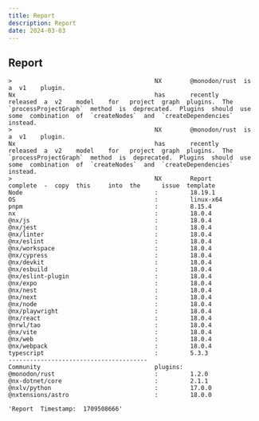 ```yaml
---
title: Report
description: Report
date: 2024-03-03
---
```


## Report
```
>                                        NX        @monodon/rust  is        a  v1    plugin.                                                                                                                                                                              
Nx                                       has       recently       released  a  v2    model    for   project  graph  plugins.  The  `processProjectGraph`  method  is  deprecated.  Plugins  should  use  some  combination  of  `createNodes`  and  `createDependencies`  instead.
>                                        NX        @monodon/rust  is        a  v1    plugin.                                                                                                                                                                              
Nx                                       has       recently       released  a  v2    model    for   project  graph  plugins.  The  `processProjectGraph`  method  is  deprecated.  Plugins  should  use  some  combination  of  `createNodes`  and  `createDependencies`  instead.
>                                        NX        Report         complete  -  copy  this     into  the      issue  template                                                                                                                                              
Node                                     :         18.19.1                                                                                                                                                                                                                
OS                                       :         linux-x64                                                                                                                                                                                                              
pnpm                                     :         8.15.4                                                                                                                                                                                                                 
nx                                       :         18.0.4                                                                                                                                                                                                                 
@nx/js                                   :         18.0.4                                                                                                                                                                                                                 
@nx/jest                                 :         18.0.4                                                                                                                                                                                                                 
@nx/linter                               :         18.0.4                                                                                                                                                                                                                 
@nx/eslint                               :         18.0.4                                                                                                                                                                                                                 
@nx/workspace                            :         18.0.4                                                                                                                                                                                                                 
@nx/cypress                              :         18.0.4                                                                                                                                                                                                                 
@nx/devkit                               :         18.0.4                                                                                                                                                                                                                 
@nx/esbuild                              :         18.0.4                                                                                                                                                                                                                 
@nx/eslint-plugin                        :         18.0.4                                                                                                                                                                                                                 
@nx/expo                                 :         18.0.4                                                                                                                                                                                                                 
@nx/nest                                 :         18.0.4                                                                                                                                                                                                                 
@nx/next                                 :         18.0.4                                                                                                                                                                                                                 
@nx/node                                 :         18.0.4                                                                                                                                                                                                                 
@nx/playwright                           :         18.0.4                                                                                                                                                                                                                 
@nx/react                                :         18.0.4                                                                                                                                                                                                                 
@nrwl/tao                                :         18.0.4                                                                                                                                                                                                                 
@nx/vite                                 :         18.0.4                                                                                                                                                                                                                 
@nx/web                                  :         18.0.4                                                                                                                                                                                                                 
@nx/webpack                              :         18.0.4                                                                                                                                                                                                                 
typescript                               :         5.3.3                                                                                                                                                                                                                  
---------------------------------------                                                                                                                                                                                                                                   
Community                                plugins:                                                                                                                                                                                                                         
@monodon/rust                            :         1.2.0                                                                                                                                                                                                                  
@nx-dotnet/core                          :         2.1.1                                                                                                                                                                                                                  
@nxlv/python                             :         17.0.0                                                                                                                                                                                                                 
@nxtensions/astro                        :         18.0.0                                                                                                                                                                                                                 
```

```
'Report  Timestamp:  1709508666'
```

